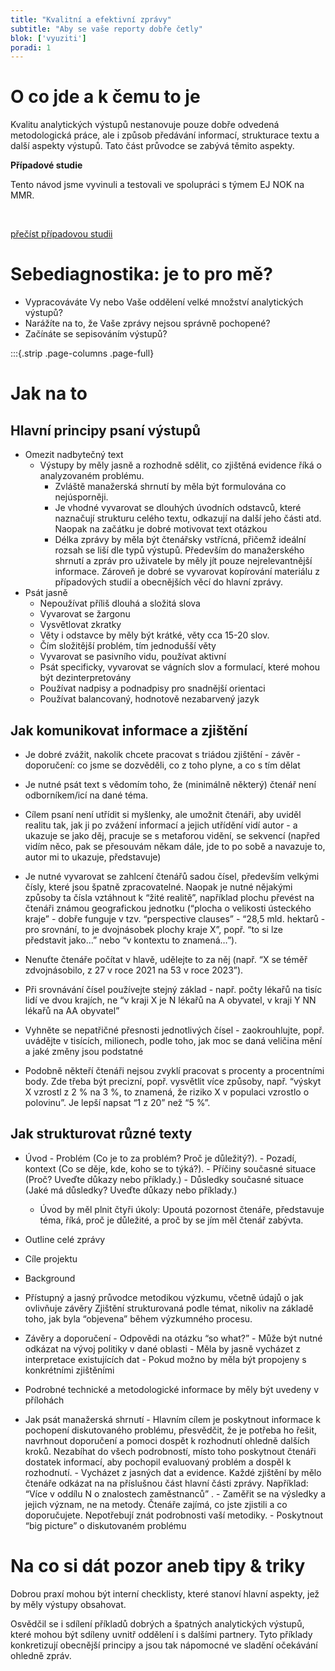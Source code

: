 ```yaml
---
title: "Kvalitní a efektivní zprávy"
subtitle: "Aby se vaše reporty dobře četly"
blok: ['vyuziti']
poradi: 1
---
```


# O co jde a k čemu to je

Kvalitu analytických výstupů nestanovuje pouze dobře odvedená metodologická práce, ale i způsob předávání informací, strukturace textu a další aspekty výstupů. Tato část průvodce se zabývá těmito aspekty.  

:::{.aside}

**Případové studie**

Tento návod jsme vyvinuli a testovali ve spolupráci s týmem EJ NOK na MMR.

<br />

:::{.btn .btn-resource}
[přečíst případovou studii](../pripadove-studie/mmr)
:::

:::

# Sebediagnostika: je to pro mě?


- Vypracováváte Vy nebo Vaše oddělení velké množství analytických výstupů?
- Narážíte na to, že Vaše zprávy nejsou správně pochopené?
- Začínáte se sepisováním výstupů?

:::{.strip .page-columns .page-full}

# Jak na to

## Hlavní principy psaní výstupů

- Omezit nadbytečný text
    - Výstupy by měly jasně a rozhodně sdělit, co zjištěná evidence říká o analyzovaném problému. 
        - Zvláště manažerská shrnutí by měla být formulována co nejúsporněji.
        - Je vhodné vyvarovat se dlouhých úvodních odstavců, které naznačují strukturu celého textu, odkazují na další jeho části atd. Naopak na začátku je dobré motivovat text otázkou 
        - Délka zprávy by měla být čtenářsky vstřícná, přičemž ideální rozsah se liší dle typů výstupů. Především do manažerského shrnutí a zpráv pro uživatele by měly jít pouze nejrelevantnější informace. Zároveň je dobré se vyvarovat kopírování materiálu z případových studií a obecnějších věcí do hlavní zprávy. 

- Psát jasně
    - Nepoužívat příliš dlouhá a složitá slova
    - Vyvarovat se žargonu
    - Vysvětlovat zkratky
    - Věty i odstavce by měly být krátké, věty cca 15-20 slov. 
    - Čím složitější problém, tím jednodušší věty 
    - Vyvarovat se pasivního vidu, používat aktivní
    - Psát specificky, vyvarovat se vágních slov a formulací, které mohou být dezinterpretovány
    - Používat nadpisy a podnadpisy pro snadnější orientaci
    - Používat balancovaný, hodnotově nezabarvený jazyk

## Jak komunikovat informace a zjištění 

- Je dobré zvážit, nakolik chcete pracovat s triádou zjištění  - závěr - doporučení: co jsme se dozvěděli, co z toho plyne, a co s tím dělat

- Je nutné psát text s vědomím toho, že (minimálně některý) čtenář není odborníkem/icí na dané téma.

- Cílem psaní není utřídit si myšlenky, ale umožnit čtenáři, aby uviděl realitu tak, jak ji po zvážení informací a jejich utřídění vidí autor - a ukazuje se jako děj, pracuje se s metaforou vidění, se sekvencí (napřed vidím něco, pak se přesouvám někam dále, jde to po sobě a navazuje to, autor mi to ukazuje, představuje)

- Je nutné vyvarovat se zahlcení čtenářů sadou čísel, především velkými čísly, které jsou špatně zpracovatelné. Naopak je nutné nějakými způsoby ta čísla vztáhnout k “žité realitě”, například plochu převést na čtenáři známou geografickou jednotku (“plocha o velikosti ústeckého kraje” - dobře funguje v tzv. “perspective clauses” - “28,5 mld. hektarů - pro srovnání, to je dvojnásobek plochy kraje X”, popř. “to si lze představit jako…” nebo “v kontextu to znamená…”). 

- Nenuťte čtenáře počítat v hlavě, udělejte to za něj (např. “X se téměř zdvojnásobilo, z 27 v roce 2021 na 53 v roce 2023”).  

- Při srovnávání čísel používejte stejný základ - např. počty lékařů na tisíc lidí ve dvou krajích, ne “v kraji X je N lékařů na A obyvatel, v kraji Y NN lékařů na AA obyvatel”

- Vyhněte se nepatřičné přesnosti jednotlivých čísel - zaokrouhlujte, popř. uvádějte v tisících, milionech, podle toho, jak moc se daná veličina mění a jaké změny jsou podstatné

- Podobně někteří čtenáři nejsou zvyklí pracovat s procenty a procentními body. Zde třeba být precizní, popř. vysvětlit více způsoby, např. “výskyt X vzrostl z 2 % na 3 %, to znamená, že riziko X v populaci vzrostlo o polovinu”. Je lepší napsat “1 z 20” než “5 %”.

## Jak strukturovat různé texty
- Úvod
        - Problém (Co je to za problém? Proč je důležitý?).
        - Pozadí, kontext (Co se děje, kde, koho se to týká?).
        - Příčiny současné situace (Proč? Uveďte důkazy nebo příklady.)
        - Důsledky současné situace (Jaké má důsledky? Uveďte důkazy nebo příklady.)
    - Úvod by měl plnit čtyři úkoly: Upoutá pozornost čtenáře, představuje téma, říká, proč je důležité, a proč by se jím měl čtenář zabývta.

- Outline celé zprávy

- Cíle projektu

- Background

- Přístupný a jasný průvodce metodikou výzkumu, včetně údajů o jak ovlivňuje závěry
Zjištění strukturovaná podle témat, nikoliv na základě toho, jak byla “objevena” během výzkumného procesu.

- Závěry a doporučení 
        - Odpovědi na otázku "so what?"
        - Může být nutné odkázat na vývoj politiky v dané oblasti
        - Měla by jasně vycházet z interpretace existujících dat
        - Pokud možno by měla být propojeny s konkrétními zjištěními
- Podrobné technické a metodologické informace by měly být uvedeny v přílohách

- Jak psát manažerská shrnutí
        - Hlavním cílem je poskytnout informace k pochopení diskutovaného problému, přesvědčit, že je potřeba ho řešit,  navrhnout doporučení a pomoci dospět k rozhodnutí ohledně dalších kroků.
Nezabíhat do všech podrobností, místo toho poskytnout čtenáři dostatek informací, aby pochopil evaluovaný problém a dospěl k rozhodnutí.
        - Vycházet z jasných dat a evidence. Každé zjištění by mělo čtenáře odkázat na na příslušnou část hlavní části zprávy. Například: "Více v oddílu N o znalostech zaměstnanců” . 
        - Zaměřit se na výsledky a jejich význam, ne na metody. Čtenáře zajímá, co jste zjistili a co doporučujete. Nepotřebují znát podrobnosti vaší metodiky.
        - Poskytnout “big picture” o diskutovaném problému


# Na co si dát pozor aneb tipy & triky

Dobrou praxí mohou být interní checklisty, které stanoví hlavní aspekty, jež by měly výstupy obsahovat.

Osvědčil se i sdílení příkladů dobrých a špatných analytických výstupů, které mohou být sdíleny uvnitř oddělení i s dalšími partnery. Tyto příklady konkretizují obecnější principy a jsou tak nápomocné ve sladění očekávání ohledně zpráv. 

